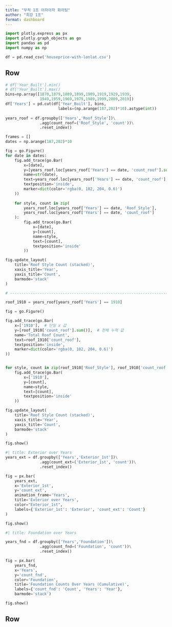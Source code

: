 ```yaml
--- 
title: "무적 1조 아자아자 화이팅"
author: "최강 1조"
format: dashboard
--- 
```


```python
import plotly.express as px
import plotly.graph_objects as go
import pandas as pd
import numpy as np

df = pd.read_csv('houseprice-with-lonlat.csv')
```

## Row {height=60%}

```python
# df['Year_Built'].min()
# df['Year_Built'].max()
bins=np.array([1870,1879,1889,1899,1909,1919,1929,1939,
               1949,1959,1969,1979,1989,1999,2009,2019])
df['Years'] = pd.cut(df['Year_Built'], bins,
                       labels=(np.arange(187,202)*10).astype(int))
                       
years_roof = df.groupby(['Years','Roof_Style'])\
               .agg(count_roof=('Roof_Style', 'count'))\
               .reset_index()

frames = []
dates = np.arange(187,202)*10

fig = go.Figure()
for date in dates:
    fig.add_trace(go.Bar(
        x=[date],
        y=[years_roof.loc[years_roof['Years'] == date, 'count_roof'].sum()],
        name=str(date),
        text=years_roof.loc[years_roof['Years'] == date, 'count_roof'],
        textposition='inside',
        marker=dict(color='rgba(0, 102, 204, 0.6)')
    ))
    
    for style, count in zip(
        years_roof.loc[years_roof['Years'] == date, 'Roof_Style'],
        years_roof.loc[years_roof['Years'] == date, 'count_roof']
    ):
        fig.add_trace(go.Bar(
            x=[date],
            y=[count],
            name=style,
            text=[count],
            textposition='inside'
        ))

fig.update_layout(
    title='Roof Style Count (stacked)',
    xaxis_title='Year',
    yaxis_title='Count',
    barmode='stack'
)

# ------------------------------------------------------------------------------

roof_1910 = years_roof[years_roof['Years'] == 1910]

fig = go.Figure()

fig.add_trace(go.Bar(
    x=['1910'],  # 단일 x 값
    y=[roof_1910['count_roof'].sum()],  # 전체 누적 값
    name='Total Roof Count',
    text=roof_1910['count_roof'],
    textposition='inside',
    marker=dict(color='rgba(0, 102, 204, 0.6)')
))


for style, count in zip(roof_1910['Roof_Style'], roof_1910['count_roof']):
    fig.add_trace(go.Bar(
        x=['1910'],
        y=[count],
        name=style,
        text=[count],
        textposition='inside'
    ))

fig.update_layout(
    title='Roof Style Count (stacked)',
    xaxis_title='Year',
    yaxis_title='Count',
    barmode='stack'
)
```

```python

fig.show()

```


```python
#| title: Exterior over Years
years_ext = df.groupby(['Years','Exterior_1st'])\
               .agg(count_ext=('Exterior_1st', 'count'))\
               .reset_index()

fig = px.bar(
    years_ext,
    x='Exterior_1st',
    y='count_ext',
    animation_frame='Years',
    title='Exterior over Years',
    color="Exterior_1st",
    labels={'Exterior_1st': 'Exterior', 'count_ext': 'Count'}
)

fig.show()
```


```python
#| title: Foundation over Years

years_fnd = df.groupby(['Years','Foundation'])\
               .agg(count_fnd=('Foundation', 'count'))\
               .reset_index()

fig = px.bar(
    years_fnd,
    x='Years',
    y='count_fnd',
    color='Foundation',
    title='Foundation Counts Over Years (Cumulative)',
    labels={'count_fnd': 'Count', 'Years': 'Year'},
    barmode='stack')

fig.show()

```

## Row {height=40%}

